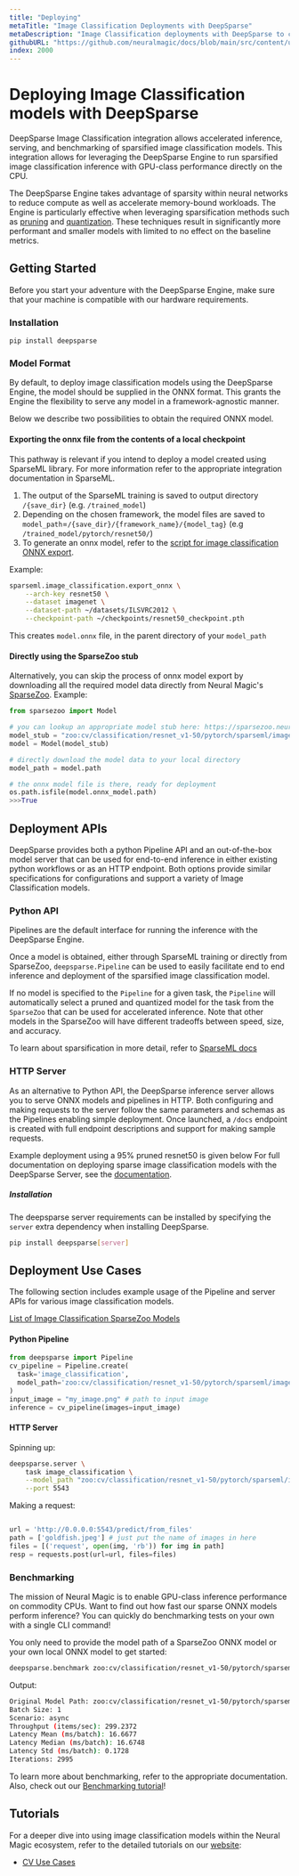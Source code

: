 ```yaml
---
title: "Deploying"
metaTitle: "Image Classification Deployments with DeepSparse"
metaDescription: "Image Classification deployments with DeepSparse to create cheaper and more performant models"
githubURL: "https://github.com/neuralmagic/docs/blob/main/src/content/use-cases/image-classification/deploying.mdx"
index: 2000
---
```


# Deploying Image Classification models with DeepSparse

DeepSparse Image Classification integration allows accelerated inference,
serving, and benchmarking of sparsified image classification models.
This integration allows for leveraging the DeepSparse Engine to run
sparsified image classification inference with GPU-class performance directly
on the CPU.

The DeepSparse Engine takes advantage of sparsity within neural networks to
reduce compute as well as accelerate memory-bound workloads.
The Engine is particularly effective when leveraging sparsification methods
such as [pruning](https://neuralmagic.com/blog/pruning-overview/) and
[quantization](https://arxiv.org/abs/1609.07061). These techniques result in
significantly more performant and smaller models with limited to no effect on
the baseline metrics.

## Getting Started

Before you start your adventure with the DeepSparse Engine, make sure that
your machine is compatible with our hardware requirements.

### Installation

```pip install deepsparse```

### Model Format

By default, to deploy image classification models using the DeepSparse Engine,
the model should be supplied in the ONNX format.
This grants the Engine the flexibility to serve any model in a framework-agnostic
manner.

Below we describe two possibilities to obtain the required ONNX model.

#### Exporting the onnx file from the contents of a local checkpoint

This pathway is relevant if you intend to deploy a model created using SparseML library.
For more information refer to the appropriate integration documentation in SparseML.

1. The output of the SparseML training is saved to output directory `/{save_dir}` (e.g. `/trained_model`)
2. Depending on the chosen framework, the model files are saved to `model_path`=`/{save_dir}/{framework_name}/{model_tag}` (e.g `/trained_model/pytorch/resnet50/`)
3. To generate an onnx model, refer to the [script for image classification ONNX export](https://github.com/neuralmagic/sparseml/blob/main/src/sparseml/pytorch/image_classification/export.py).

Example:
```bash
sparseml.image_classification.export_onnx \
    --arch-key resnet50 \
    --dataset imagenet \
    --dataset-path ~/datasets/ILSVRC2012 \
    --checkpoint-path ~/checkpoints/resnet50_checkpoint.pth
```
This creates `model.onnx` file, in the parent directory of your `model_path`

####  Directly using the SparseZoo stub

Alternatively, you can skip the process of onnx model export by downloading all the required model data directly from Neural Magic's [SparseZoo](https://sparsezoo.neuralmagic.com/).
Example:
```python
from sparsezoo import Model

# you can lookup an appropriate model stub here: https://sparsezoo.neuralmagic.com/
model_stub = "zoo:cv/classification/resnet_v1-50/pytorch/sparseml/imagenet/pruned95-none"
model = Model(model_stub)

# directly download the model data to your local directory
model_path = model.path

# the onnx model file is there, ready for deployment
os.path.isfile(model.onnx_model.path)
>>>True
```


## Deployment APIs

DeepSparse provides both a python Pipeline API and an out-of-the-box model
server that can be used for end-to-end inference in either existing python
workflows or as an HTTP endpoint. Both options provide similar specifications
for configurations and support a variety of Image Classification models.

### Python API

Pipelines are the default interface for running the inference with the
DeepSparse Engine.

Once a model is obtained, either through SparseML training or directly from SparseZoo,
`deepsparse.Pipeline` can be used to easily facilitate end to end inference and deployment
of the sparsified image classification model.

If no model is specified to the `Pipeline` for a given task, the `Pipeline` will automatically
select a pruned and quantized model for the task from the `SparseZoo` that can be used for accelerated
inference. Note that other models in the SparseZoo will have different tradeoffs between speed, size,
and accuracy.

To learn about sparsification in more detail, refer to [SparseML docs](https://docs.neuralmagic.com/sparseml/)

### HTTP Server

As an alternative to Python API, the DeepSparse inference server allows you to
serve ONNX models and pipelines in HTTP. Both configuring and making requests
to the server follow the same parameters and schemas as the Pipelines enabling
simple deployment. Once launched, a `/docs` endpoint is created with full
endpoint descriptions and support for making sample requests.

Example deployment using a 95% pruned resnet50 is given below
For full documentation on deploying sparse image classification models with the
DeepSparse Server, see the [documentation](https://github.com/neuralmagic/deepsparse/tree/main/src/deepsparse/server).

##### Installation

The deepsparse server requirements can be installed by specifying the `server`
extra dependency when installing DeepSparse.

```bash
pip install deepsparse[server]
```

## Deployment Use Cases

The following section includes example usage of the Pipeline and server APIs for
various image classification models.

[List of Image Classification SparseZoo Models](https://sparsezoo.neuralmagic.com/?domain=cv&sub_domain=classification&page=1)


#### Python Pipeline

```python
from deepsparse import Pipeline
cv_pipeline = Pipeline.create(
  task='image_classification',
  model_path='zoo:cv/classification/resnet_v1-50/pytorch/sparseml/imagenet/pruned95-none',  # Path to checkpoint or SparseZoo stub
)
input_image = "my_image.png" # path to input image
inference = cv_pipeline(images=input_image)
```

#### HTTP Server

Spinning up:
```bash
deepsparse.server \
    task image_classification \
    --model_path "zoo:cv/classification/resnet_v1-50/pytorch/sparseml/imagenet/pruned95-none" \
    --port 5543
```

Making a request:
```python

url = 'http://0.0.0.0:5543/predict/from_files'
path = ['goldfish.jpeg'] # just put the name of images in here
files = [('request', open(img, 'rb')) for img in path]
resp = requests.post(url=url, files=files)
```

### Benchmarking

The mission of Neural Magic is to enable GPU-class inference performance on commodity CPUs.
Want to find out how fast our sparse ONNX models perform inference?
You can quickly do benchmarking tests on your own with a single CLI command!

You only need to provide the model path of a SparseZoo ONNX model or your own local ONNX model to get started:
```bash
deepsparse.benchmark zoo:cv/classification/resnet_v1-50/pytorch/sparseml/imagenet/pruned95-none
```
Output:
```bash
Original Model Path: zoo:cv/classification/resnet_v1-50/pytorch/sparseml/imagenet/pruned95-none
Batch Size: 1
Scenario: async
Throughput (items/sec): 299.2372
Latency Mean (ms/batch): 16.6677
Latency Median (ms/batch): 16.6748
Latency Std (ms/batch): 0.1728
Iterations: 2995
```

To learn more about benchmarking, refer to the appropriate documentation.
Also, check out our [Benchmarking tutorial](https://github.com/neuralmagic/deepsparse/tree/main/src/deepsparse/benchmark)!

## Tutorials
For a deeper dive into using image classification models within the Neural Magic
ecosystem, refer to the detailed tutorials on our [website](https://neuralmagic.com/):
- [CV Use Cases](https://neuralmagic.com/use-cases/#computervision)

